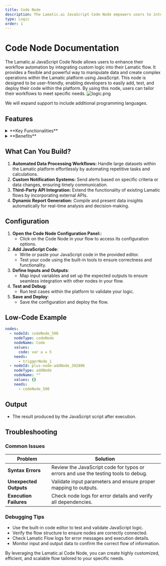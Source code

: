 ```yaml
---
title: Code Node
description: The Lamatic.ai JavaScript Code Node empowers users to integrate custom logic seamlessly into their workflows.
type: Logic
order: 1
---
```


# Code Node Documentation

The Lamatic.ai JavaScript Code Node allows users to enhance their workflow automation by integrating custom logic into their Lamatic flow. It provides a flexible and powerful way to manipulate data and create complex operations within the Lamatic platform using JavaScript. This node is designed to be user-friendly, enabling developers to easily add, test, and deploy their code within the platform. By using this node, users can tailor their workflows to meet specific needs.
![logic.png](./img/logic/logic.png)

<Callout type="info">
 We will expand support to include additional programming languages.
</Callout>

## Features

<details>
  <summary>**Key Functionalities**</summary>

  1. **Custom Logic Integration:** Seamlessly incorporate JavaScript code to create tailored workflows.  

  1. **Data Manipulation:** Process and transform large datasets dynamically within your flows.  

  1. **Third-Party API Support:** Extend your workflows by connecting to external APIs and services.  

  1. **Dynamic Report Generation:** Automate the creation of insightful reports based on real-time data.  

  1. **Testing and Deployment Tools:** Easily test and deploy JavaScript logic directly in the Lamatic platform.  

</details>

<details>
  <summary>**Benefits**</summary>

  1. **Enhanced Flow Customization:** Tailor flows to meet specific business or operational needs.  

  1. **Streamlined Automation:** Minimize manual intervention with robust, automated processes.  

  1. **Improved Efficiency:** Optimize workflows by integrating complex operations directly into your flows. 

  1. **Reduced Development Overhead:** Empower developers to build and deploy custom logic without external systems.  
  
  1. **Scalable Design:** Create reusable logic components that adapt to various use cases and scale with your needs.  

</details>

## What Can You Build?

1. **Automated Data Processing Workflows:** Handle large datasets within the Lamatic platform effortlessly by automating repetitive tasks and calculations.
1. **Custom Notification Systems:** Send alerts based on specific criteria or data changes, ensuring timely communication.
1. **Third-Party API Integration:** Extend the functionality of existing Lamatic flows by incorporating external APIs.
1. **Dynamic Report Generation:** Compile and present data insights automatically for real-time analysis and decision-making.

## Configuration

1. **Open the Code Node Configuration Panel:**:
   - Click on the Code Node in your flow to access its configuration options.
1. **Add JavaScript Code**:
   - Write or paste your JavaScript code in the provided editor.
   - Test your code using the built-in tools to ensure correctness and functionality.
1. **Define Inputs and Outputs**:
   - Map input variables and set up the expected outputs to ensure seamless integration with other nodes in your flow.
1. **Test and Debug**:
   - Run test cases within the platform to validate your logic.
1. **Save and Deploy**:
   - Save the configuration and deploy the flow.

## Low-Code Example

```yaml
nodes:
  - nodeId: codeNode_590
    nodeType: codeNode
    nodeName: Code
    values:
      code: var a = 5
    needs:
      - triggerNode_1
  - nodeId: plus-node-addNode_392806
    nodeType: addNode
    nodeName: ""
    values: {}
    needs:
      - codeNode_590
```
## Output
- The  result produced by the JavaScript script after execution.

## Troubleshooting

### Common Issues

| **Problem**            | **Solution**                                                                       |
| ---------------------- | ---------------------------------------------------------------------------------- |
| **Syntax Errors**      | Review the JavaScript code for typos or errors and use the testing tools to debug. |
| **Unexpected Outputs** | Validate input parameters and ensure proper mapping to outputs.                    |
| **Execution Failures** | Check node logs for error details and verify all dependencies.                     |

### Debugging Tips

- Use the built-in code editor to test and validate JavaScript logic.
- Verify the flow structure to ensure nodes are correctly connected.
- Check Lamatic Flow logs for error messages and execution details.
- Monitor input and output data to confirm the correct flow of information.

By leveraging the Lamatic.ai Code Node, you can create highly customized, efficient, and scalable flow tailored to your specific needs.
